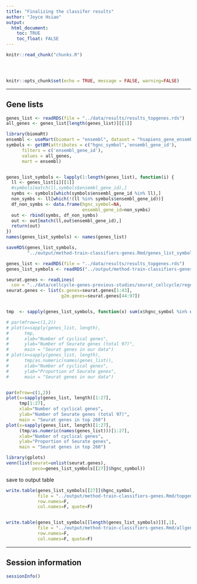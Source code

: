 ```yaml
---
title: "Finalizing the classifer results"
author: "Joyce Hsiao"
output: 
  html_document:
    toc: TRUE
    toc_float: FALSE
---
```


<!-- The file analysis/chunks.R contains chunks that define default settings
shared across the workflowr files. -->
```r
knitr::read_chunk("chunks.R")
```

<!-- Update knitr chunk options -->
```r
```

<!-- Insert the date the file was last updated -->
```r
```

<!-- Insert the code version (Git commit SHA1) if Git repository exists and R
 package git2r is installed -->
```r
```

```r
knitr::opts_chunk$set(echo = TRUE, message = FALSE, warning=FALSE)
```

---


## Gene lists

```r
genes_list <- readRDS(file = "../data/results/results_topgenes.rds")
all_genes <- genes_list[length(genes_list)][[1]]

library(biomaRt)
ensembl <- useMart(biomart = "ensembl", dataset = "hsapiens_gene_ensembl")
symbols <- getBM(attributes = c("hgnc_symbol",'ensembl_gene_id'), 
      filters = c('ensembl_gene_id'),
      values = all_genes, 
      mart = ensembl)


genes_list_symbols <- lapply(1:length(genes_list), function(i) {
  ll <- genes_list[i][[1]]
  #symbols[match(ll,symbols$ensembl_gene_id),]
  symbs <- symbols[which(symbols$ensembl_gene_id %in% ll),]
  non_symbs <- ll[which(!(ll %in% symbols$ensembl_gene_id))]
  df_non_symbs <- data.frame(hgnc_symbol=NA,
                             ensembl_gene_id=non_symbs)  
  out <- rbind(symbs, df_non_symbs)
  out <- out[match(ll,out$ensembl_gene_id),]
  return(out)
})
names(genes_list_symbols) <- names(genes_list)

saveRDS(genes_list_symbols, 
        "../output/method-train-classifiers-genes.Rmd/genes_list_symbols.rds")
```


```r
genes_list <- readRDS(file = "../data/results/results_topgenes.rds")
genes_list_symbols <- readRDS("../output/method-train-classifiers-genes.Rmd/genes_list_symbols.rds")

seurat.genes <- readLines(
  con = "../data/cellcycle-genes-previous-studies/seurat_cellcycle/regev_lab_cell_cycle_genes.txt")
seurat.genes <- list(s.genes=seurat.genes[1:43],
                     g2m.genes=seurat.genes[44:97])


tmp  <- sapply(genes_list_symbols, function(x) sum(x$hgnc_symbol %in% unlist(seurat.genes)))

# par(mfrow=c(1,2))
# plot(x=sapply(genes_list, length),
#      tmp, 
#      xlab="Number of cyclical genes",
#      ylab="Number of Seurate genes (total 97)",
#      main = "Seurat genes in our data")
# plot(x=sapply(genes_list, length),
#      tmp/as.numeric(names(genes_list)), 
#      xlab="Number of cyclical genes",
#      ylab="Proportion of Seurate genes",
#      main = "Seurat genes in our data")


par(mfrow=c(1,2))
plot(x=sapply(genes_list, length)[1:27],
     tmp[1:27], 
     xlab="Number of cyclical genes",
     ylab="Number of Seurate genes (total 97)",
     main = "Seurat genes in top 260")
plot(x=sapply(genes_list, length)[1:27],
     (tmp/as.numeric(names(genes_list)))[1:27], 
     xlab="Number of cyclical genes",
     ylab="Proportion of Seurate genes",
     main = "Seurat genes in top 260")

library(gplots)
venn(list(seurat=unlist(seurat.genes),
          peco=genes_list_symbols[[27]]$hgnc_symbol))
```


save to output table

```r
write.table(genes_list_symbols[[27]]$hgnc_symbol,
            file = "../output/method-train-classifiers-genes.Rmd/topgenes.txt",
            row.names=F,
            col.names=F, quote=F)


write.table(genes_list_symbols[[length(genes_list_symbols)]][,1],
            file = "../output/method-train-classifiers-genes.Rmd/allgenes.txt",
            row.names=F,
            col.names=F, quote=F)
```




---

## Session information

```r
sessionInfo()
```

